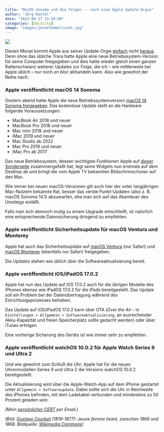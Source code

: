 ```yaml
---
title: "MacOS Sonoma und die Folgen -- noch eine Apple Update-Orgie"
author: "Jörg Kantel"
date: "2023-09-27 15:50:00"
categories: [Security]
image: "images/jeunefemmelisant.jpg"
---
```


[![](images/jeunefemmelisant-b.jpg)](https://upload.wikimedia.org/wikipedia/commons/thumb/8/86/A_Young_Woman_Reading_A17297.jpg/1257px-A_Young_Woman_Reading_A17297.jpg)

Diesen Monat kommt Apple aus seiner Update-Orgie [einfach](https://kantel.github.io/posts/2023090901_apple_flickentag/) nicht [heraus](https://kantel.github.io/posts/2023092201_apple_updates_2/). Denn ohne das übliche Trara hatte Apple eine neue Betriebssystem-Version für seine Computer freigegeben und dies hatte wieder gleich einen ganzen Rattenschwanz weiterer Updates zur Folge, die ich -- wie mittlerweile bei Apple üblich -- nur noch *en bloc* abhandeln kann. Also wie gewohnt der Reihe nach:

### Apple veröffentlicht macOS 14 Sonoma

Gestern abend hatte Apple die neue Betriebssystemversion [macOS 14 Sonoma freigegeben](https://www.ifun.de/macos-sonoma-ist-da-das-neue-mac-betriebssystem-leistet-viel-219312/). Das kostenlose Update stellt an die Hardware folgende Voraussetzungen:

- MacBook Air 2018 und neuer 
- MacBook Pro 2018 und neuer 
- Mac mini 2018 und neuer 
- iMac 2019 und neuer 
- Mac Studio ab 2022
- Mac Pro 2019 und neuer 
- iMac Pro ab 2017

Das neue Betriebssystem, dessen wichtigste Funktionen Apple auf [dieser Sonderseite](https://www.apple.com/de/macos/sonoma-preview/) zusammengefaßt hat, legt seine Widgets nun erstmals auf dem Desktop ab und bringt die vom Apple TV bekannten Bildschirmschoner auf den Mac.

Wie immer bei neuen macOS-Versionen gilt auch hier der unter langjährigen Mac-Nutzern bekannte Rat, besser das »erste Punkt-Update« (also z. B. macOS Sonoma 14.1) abzuwarten, ehe man sich auf das Abenteuer des Umstiegs einläßt.

Falls man sich dennoch mutig zu einem Upgrade entschließt, ist natürlich eine entsprechende  Datensicherung dringend zu empfehlen.

### Apple veröffentlicht Sicherheitsupdate für macOS Ventura und Monterey

Apple hat auch das Sicherheitsupdate auf [macOS Ventura](https://support.apple.com/de-de/HT213941) (nur Safari) und [macOS Monterey](https://support.apple.com/de-de/HT213941) (ebenfalls nur Safari) freigegeben.

Die Updates stehen wie üblich über die Softwareaktualisierung bereit.

### Apple veröffentlicht iOS/iPadOS 17.0.2

Apple hat nun das Update auf iOS 17.0.2 auch für die übrigen Modelle des iPhones ebenso wie iPadOS 17.0.2 für die iPads  bereitgestellt.  Das Update soll ein Problem bei der Datenübertragung während des Einrichtungsprozesses beheben.

Das Update auf  iOS/iPadOS 17.0.2 kann über OTA (*Over the Air* - in `Einstellungen > Allgemein > Softwareaktualisierung`, an ausreichender Akku-Kapazität und freien Speicherplatz sollte gedacht werden) oder über iTunes erfolgen.

Eine vorherige Sicherung des Geräts ist wie immer sehr zu empfehlen.

### Apple veröffentlicht watchOS 10.0.2 für Apple Watch Series 9 und Ultra&nbsp;2

Und wie gewohnt zum Schluß die Uhr: Apple hat für die neuen Uhrenmodellen Series 9 und 
Ultra 2  die Versions watchOS 10.0.2 bereitgestellt.

Die Aktualisierung wird über die Apple-Watch-App auf dem iPhone gestartet unter `Allgemein > Softwareupdate`. Dabei sollte sich die Uhr in Reichweite des iPhones befinden, mit dem Ladekabel verbunden und mindestens zu 50 Prozent geladen sein.

*(Mein [persönlicher CERT](http://www.gwdg.de/~mreiman1/) per Email.)*

*(Bild: [Gustave Courbet](https://fr.wikipedia.org/wiki/Liste_de_tableaux_de_Gustave_Courbet) (1819-1877): Jeune femme lisant, zwischen 1866 und 1868. Bildquelle: [Wikimedia Commons](https://commons.wikimedia.org/wiki/File:A_Young_Woman_Reading_A17297.jpg))*